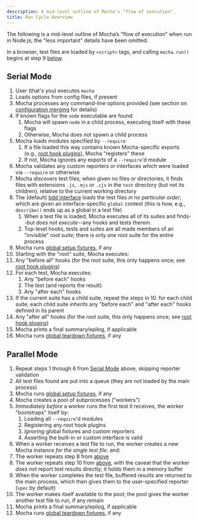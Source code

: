 ```yaml
---
description: A mid-level outline of Mocha's "flow of execution".
title: Run Cycle Overview
---
```


The following is a mid-level outline of Mocha’s "flow of execution" when run in Node.js; the "less important" details have been omitted.

In a browser, test files are loaded by `<script>` tags, and calling `mocha.run()` begins at step 9 [below](#serial-mode).

## Serial Mode

1. User (that's you) executes `mocha`
2. Loads options from config files, if present
3. Mocha processes any command-line options provided (see section on [configuration merging](/running/configuring#merging) for details)
4. If known flags for the `node` executable are found:
   1. Mocha will spawn `node` in a child process, executing itself with these flags
   2. Otherwise, Mocha does not spawn a child process
5. Mocha loads modules specified by `--require`
   1. If a file loaded this way contains known Mocha-specific exports (e.g., [root hook plugins](/features/root-hook-plugins)), Mocha "registers" these
   2. If not, Mocha ignores any exports of a `--require`'d module
6. Mocha validates any custom reporters or interfaces which were loaded via `--require` or otherwise
7. Mocha _discovers_ test files; when given no files or directories, it finds files with extensions `.js`, `.mjs` or `.cjs` in the `test` directory (but not its children), relative to the current working directory
8. The (default) [bdd interface](/interfaces/bdd) loads the test files _in no particular order_, which are given an interface-specific `global` context (this is how, e.g., `describe()` ends up as a global in a test file)
   1. When a test file is loaded, Mocha executes all of its suites and finds--_but does not execute_--any hooks and tests therein.
   2. Top-level hooks, tests and suites are all made members of an "invisible" _root suite_; there is only _one_ root suite for the entire process
9. Mocha runs [global setup fixtures](/features/global-fixtures#global-setup-fixtures), if any
10. Starting with the "root" suite, Mocha executes:
11. Any "before all" hooks (for the _root_ suite, this only happens once; see [root hook plugins](/features/root-hook-plugins))
12. For each test, Mocha executes:
    1. Any "before each" hooks
    2. The test (and reports the result)
    3. Any "after each" hooks
13. If the current suite has a child suite, repeat the steps in 10. for each child suite; each child suite _inherits_ any "before each" and "after each" hooks defined in its parent
14. Any "after all" hooks (for the _root_ suite, this only happens once; see [root hook plugins](/features/root-hook-plugins))
15. Mocha prints a final summary/epilog, if applicable
16. Mocha runs [global teardown fixtures](/features/global-fixtures#global-teardown-fixtures), if any

## Parallel Mode

1. Repeat steps 1 through 6 from [Serial Mode](#serial-mode) above, skipping reporter validation
2. All test files found are put into a queue (they are _not_ loaded by the main process)
3. Mocha runs [global setup fixtures](/features/global-fixtures#global-setup-fixtures), if any
4. Mocha creates a pool of subprocesses ("workers")
5. _Immediately before_ a worker runs the first test it receives, the worker "bootstraps" itself by:
   1. Loading all `--require`'d modules
   2. Registering any root hook plugins
   3. _Ignoring_ global fixtures and custom reporters
   4. Asserting the built-in or custom interface is valid
6. When a worker receives a test file to run, the worker creates a new Mocha instance _for the single test file_, and:
7. The worker repeats step 8 from [above](#serial-mode)
8. The worker repeats step 10 from [above](#serial-mode), with the caveat that the worker _does not_ report test results directly; it holds them in a memory buffer
9. When the worker completes the test file, buffered results are returned to the main process, which then gives them to the user-specified reporter (`spec` by default)
10. The worker makes itself available to the pool; the pool gives the worker another test file to run, if any remain
11. Mocha prints a final summary/epilog, if applicable
12. Mocha runs [global teardown fixtures](/features/global-fixtures#global-teardown-fixtures), if any

